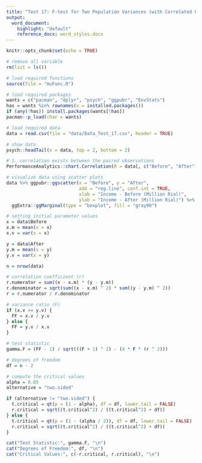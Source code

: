 ```yaml
---
title: "Test 17: F-test for Two Population Variances (with Correlated Observations)"
output:
  word_document:
    highlight: "default"
    reference_docx: word_styles.docx
---
```


```r
knitr::opts_chunk$set(echo = TRUE)
```

```r
# remove all variable
rm(list = ls())

# load required functions
source(file = "muFunc.R")

# load required packages
wants = c("pacman", "dplyr", "psych", "ggpubr", "EnvStats")
has = wants %in% rownames(x = installed.packages())
if (any(!has)) install.packages(wants[!has])
pacman::p_load(char = wants)

# load required data
data = read.csv(file = "data/Data_Test_17.csv", header = TRUE)

# show data
psych::headTail(x = data, top = 2, bottom = 2)
```

```r
# 1. correlation exists between the paired observations
PerformanceAnalytics::chart.Correlation(R = data[, c("Before", "After")])

# visualize data using scatter plots
data %>% ggpubr::ggscatter(x = "Before", y = "After",
                           add = "reg.line", conf.int = TRUE,
                           xlab = "Income - Before (Million Rial)",
                           ylab = "Income - After (Million Rial)") %>%
  ggExtra::ggMarginal(type = "boxplot", fill = "gray90")
```

```r
# setting initial parameter values
x = data$Before
x.m = mean(x = x)
x.v = var(x = x)

y = data$After
y.m = mean(x = y)
y.v = var(x = y)

n = nrow(data)

# correlation coefficient (r)
r.numerator = sum((x - x.m) * (y - y.m))
r.denominator = sqrt(sum((x - x.m) ^ 2) * sum((y - y.m) ^ 2))
r = r.numerator / r.denominator

# variance ratio (F)
if (x.v >= y.v) {
  FF = x.v / y.v
} else {
  FF = y.v / x.v
}

# test statistic
gamma.F = (FF - 1) / sqrt(((F + 1) ^ 2) - (4 * F * (r ^ 2)))

# degrees of freedom
df = n - 2

# compute the critical values
alpha = 0.05
alternative = "two.sided"

if (alternative != "two.sided") {
  t.critical = qt(p = (1 - alpha), df = df, lower.tail = FALSE)
  r.critical = sqrt((t.critical^2) / ((t.critical^2) + df))
} else {
  t.critical = qt(p = (1 - (alpha / 2)), df = df, lower.tail = FALSE)
  r.critical = sqrt((t.critical^2) / ((t.critical^2) + df))
}

cat("Test Statistic:", gamma.F, "\n")
cat("Degrees of Freedom:", df, "\n")
cat("Critical Values:", c(-r.critical, r.critical), "\n")

```
